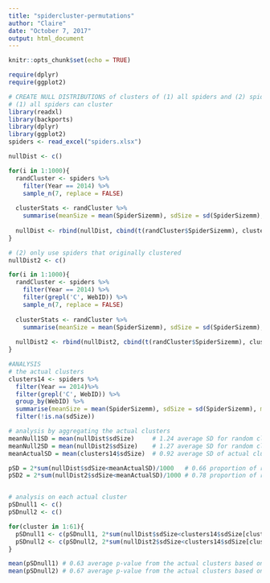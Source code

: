 ```yaml
---
title: "spidercluster-permutations"
author: "Claire"
date: "October 7, 2017"
output: html_document
---
```


```r
knitr::opts_chunk$set(echo = TRUE)
```

```r
require(dplyr)
require(ggplot2)
```


```r
# CREATE NULL DISTRIBUTIONS of clusters of (1) all spiders and (2) spiders who clustered. Uses 2014 data.
# (1) all spiders can cluster
library(readxl)
library(backports)
library(dplyr)
library(ggplot2)
spiders <- read_excel("spiders.xlsx")

nullDist <- c()

for(i in 1:1000){
  randCluster <- spiders %>%
    filter(Year == 2014) %>%
    sample_n(7, replace = FALSE)
  
  clusterStats <- randCluster %>%
    summarise(meanSize = mean(SpiderSizemm), sdSize = sd(SpiderSizemm), maxSize = max(SpiderSizemm), minSize = min(SpiderSizemm))
  
  nullDist <- rbind(nullDist, cbind(t(randCluster$SpiderSizemm), clusterStats))
}

# (2) only use spiders that originally clustered
nullDist2 <- c()

for(i in 1:1000){
  randCluster <- spiders %>%
    filter(Year == 2014) %>%  
    filter(grepl('C', WebID)) %>%
    sample_n(7, replace = FALSE)
  
  clusterStats <- randCluster %>%
    summarise(meanSize = mean(SpiderSizemm), sdSize = sd(SpiderSizemm), maxSize = max(SpiderSizemm), minSize = min(SpiderSizemm))
  
  nullDist2 <- rbind(nullDist2, cbind(t(randCluster$SpiderSizemm), clusterStats))
}

#ANALYSIS
# the actual clusters
clusters14 <- spiders %>%
  filter(Year == 2014)%>%  
  filter(grepl('C', WebID)) %>%
  group_by(WebID) %>%
  summarise(meanSize = mean(SpiderSizemm), sdSize = sd(SpiderSizemm), maxSize = max(SpiderSizemm), minSize = min(SpiderSizemm)) %>%
  filter(!is.na(sdSize))

# analysis by aggregating the actual clusters
meanNull1SD = mean(nullDist$sdSize)     # 1.24 average SD for random clusters of all spiders
meanNull2SD = mean(nullDist2$sdSize)    # 1.27 average SD for random clusters of spiders who clustered
meanActualSD = mean(clusters14$sdSize)  # 0.92 average SD of actual clusters

pSD = 2*sum(nullDist$sdSize<meanActualSD)/1000   # 0.66 proportion of random clusters of all spiders whose SDs were more extreme
pSD2 = 2*sum(nullDist2$sdSize<meanActualSD)/1000 # 0.78 proportion of random clusters of clustered spiders whose SDs were more extreme


# analysis on each actual cluster
pSDnull1 <- c()
pSDnull2 <- c()

for(cluster in 1:61){
  pSDnull1 <- c(pSDnull1, 2*sum(nullDist$sdSize<clusters14$sdSize[cluster])/1000)
  pSDnull2 <- c(pSDnull2, 2*sum(nullDist2$sdSize<clusters14$sdSize[cluster])/1000)
}

mean(pSDnull1) # 0.63 average p-value from the actual clusters based on null1
mean(pSDnull2) # 0.67 average p-value from the actual clusters based on null2

```
